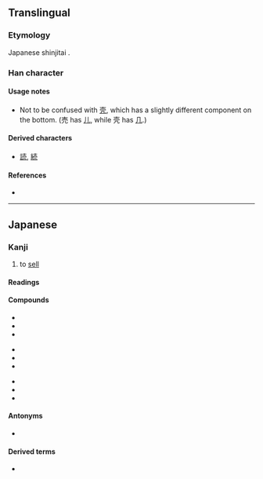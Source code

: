 {{character info/new}}
{{also|壳|賣|卖}}
==Translingual==
{{Han simplified forms|賣|売|卖}}

===Etymology===
Japanese shinjitai {{Han simp|賣|f=罒|t=冖|f2=貝|t2=儿}}.

===Han character===
{{Han char|rn=33|rad=士|as=04|sn=7|four=|canj=GBHU,XGBHU|ids=⿳士冖儿}}

====Usage notes====
* Not to be confused with [[壳]], which has a slightly different component on the bottom. (売 has [[儿]], while 壳 has [[几]].)

====Derived characters====
* [[読]], [[続]]

====References====
* {{Han ref|kx=0243.041|dkj=05647|dj=0483.090|hdz=10428.021|uh=58F2|ud=22770}}

----

==Japanese==
{{ja-kanji forms|売|賣}}

===Kanji===
{{ja-kanji|grade=2|rs=士04|style=s|kyu=賣}}

# to [[sell]]

====Readings====
{{ja-readings
|goon=め
|kanon=ばい
|toon=まい
|kun=う-れる, う-る
}}

====Compounds====
{{top3}}
* {{ja-r|売却|ばいきゃく}}
* {{ja-r|売国|ばいこく}}
* {{ja-r|売春|ばいしゅん}}
{{mid3}}
* {{ja-r|売女|ばいた}}
* {{ja-r|売買|ばいばい}}
* {{ja-r|売名|ばいめい}}
{{mid3}}
* {{ja-r|売僧|まいす}}
* {{ja-r|商売|しょうばい}}
* {{ja-r|転売|てんばい}}
{{bottom}}

====Antonyms====
* {{l|ja|買}}

====Derived terms====
* {{ja-r|売る|うる}}